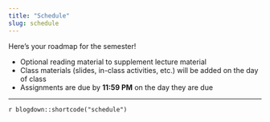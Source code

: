 ```yaml
---
title: "Schedule"
slug: schedule
---
```


Here's your roadmap for the semester!

- <i class="fas fa-book-reader"></i> Optional reading material to supplement lecture material
- <i class="fas fa-chalkboard-teacher"></i> Class materials (slides, in-class activities, etc.) will be added on the day of class
- <i class="fas fa-laptop-code"></i> Assignments are due by **11:59 PM** on the day they are due

---

`r blogdown::shortcode("schedule")`
